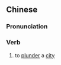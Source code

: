 ==Chinese==
{{zh-forms}}

===Pronunciation===
{{zh-pron
|m=kòuchéng
|cat=v
}}

===Verb===
{{zh-verb}}

# {{lb|zh|literary}} to [[plunder]] a [[city]]